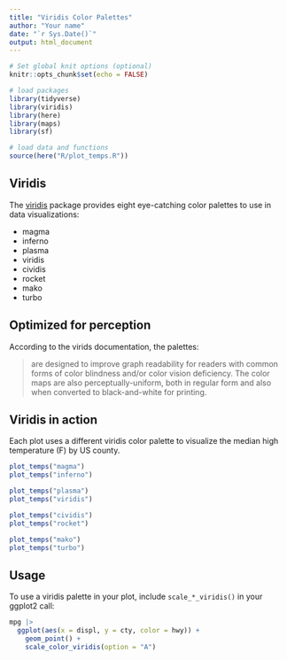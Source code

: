 ```yaml
---
title: "Viridis Color Palettes"
author: "Your name"
date: "`r Sys.Date()`"
output: html_document
---
```


```r
# Set global knit options (optional)
knitr::opts_chunk$set(echo = FALSE)

# load packages
library(tidyverse)
library(viridis)
library(here)
library(maps)
library(sf)

# load data and functions
source(here("R/plot_temps.R"))
```

## Viridis

The [viridis](https://sjmgarnier.github.io/viridis/) package provides eight eye-catching color palettes to use in data visualizations:

- magma
- inferno
- plasma
- viridis
- cividis
- rocket
- mako
- turbo

## Optimized for perception

According to the virids documentation, the palettes:

> are designed to improve graph readability for readers with common forms of color blindness and/or color vision deficiency. The color maps are also perceptually-uniform, both in regular form and also when converted to black-and-white for printing.

## Viridis in action

Each plot uses a different viridis color palette to visualize the median high temperature (F) by US county.

```r
plot_temps("magma")
plot_temps("inferno")
```

```r
plot_temps("plasma")
plot_temps("viridis")
```

```r
plot_temps("cividis")
plot_temps("rocket")
```

```r
plot_temps("mako")
plot_temps("turbo")
```

## Usage

To use a viridis palette in your plot, include `scale_*_viridis()` in your ggplot2 call:

```r
mpg |>  
  ggplot(aes(x = displ, y = cty, color = hwy)) +
    geom_point() +
    scale_color_viridis(option = "A")
```
